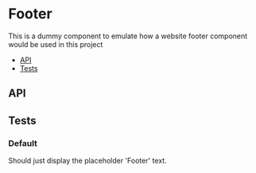 
<Meta title="🔨 Custom/Footer" />

# Footer

This is a dummy component to emulate how a website footer component would be used in this project

- [API](#api)
- [Tests](#tests)

<Preview>
	<Story name="Demo">
		<Demo />
	</Story>
</Preview>

## API

<Props of={Component} />

## Tests

### Default

Should just display the placeholder 'Footer' text.

<Preview>
	<Story name="Default">
		<Default />
	</Story>
</Preview>
